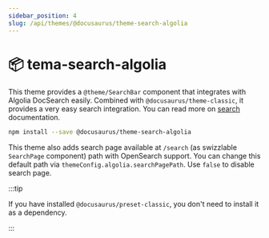 ```yaml
---
sidebar_position: 4
slug: /api/themes/@docusaurus/theme-search-algolia
---
```


# 📦 tema-search-algolia

This theme provides a `@theme/SearchBar` component that integrates with Algolia DocSearch easily. Combined with `@docusaurus/theme-classic`, it provides a very easy search integration. You can read more on [search](../../search.mdx) documentation.

```bash npm2yarn
npm install --save @docusaurus/theme-search-algolia
```

This theme also adds search page available at `/search` (as swizzlable `SearchPage` component) path with OpenSearch support. You can change this default path via `themeConfig.algolia.searchPagePath`. Use `false` to disable search page.

:::tip

If you have installed `@docusaurus/preset-classic`, you don't need to install it as a dependency.

:::
